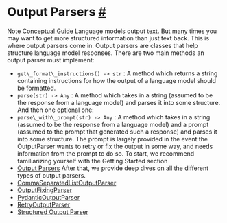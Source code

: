  Output Parsers
 [#](#output-parsers "Permalink to this headline")
===================================================================
 Note
[Conceptual Guide](https://docs.langchain.com/docs/components/prompts/output-parser) 
 Language models output text. But many times you may want to get more structured information than just text back. This is where output parsers come in.
 Output parsers are classes that help structure language model responses. There are two main methods an output parser must implement:
* `get\_format\_instructions()
 ->
 str`
 : A method which returns a string containing instructions for how the output of a language model should be formatted.
* `parse(str)
 ->
 Any`
 : A method which takes in a string (assumed to be the response from a language model) and parses it into some structure.
 And then one optional one:
* `parse\_with\_prompt(str)
 ->
 Any`
 : A method which takes in a string (assumed to be the response from a language model) and a prompt (assumed to the prompt that generated such a response) and parses it into some structure. The prompt is largely provided in the event the OutputParser wants to retry or fix the output in some way, and needs information from the prompt to do so.
 To start, we recommend familiarizing yourself with the Getting Started section
* [Output Parsers](output_parsers/getting_started.html)
 After that, we provide deep dives on all the different types of output parsers.
* [CommaSeparatedListOutputParser](output_parsers/examples/comma_separated.html)
* [OutputFixingParser](output_parsers/examples/output_fixing_parser.html)
* [PydanticOutputParser](output_parsers/examples/pydantic.html)
* [RetryOutputParser](output_parsers/examples/retry.html)
* [Structured Output Parser](output_parsers/examples/structured.html)